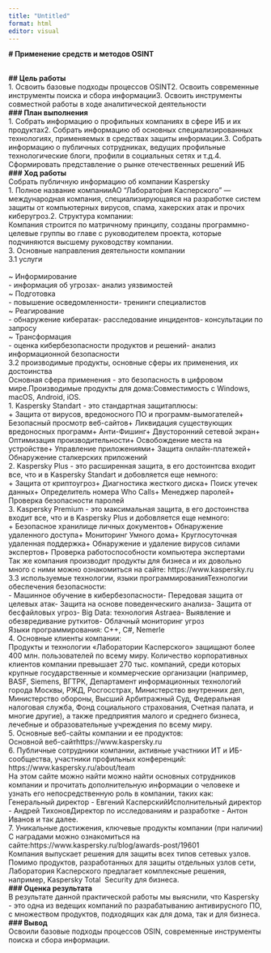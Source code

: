 ---
title: "Untitled"
format: html
editor: visual
---

**\# Применение средств и методов OSINT**

\
**\## Цель работы**\
1. Освоить базовые подходы процессов OSINT2. Освоить современные инструменты поиска и сбора информации3. Освоить инструменты совместной работы в ходе аналитической деятельности\
**\### План выполнения**\
1. Собрать информацию о профильных компаниях в сфере ИБ и их продуктах2. Собрать информацию об основных специализированных технологиях, применяемых в средствах защиты информации.3. Собрать информацию о публичных сотрудниках, ведущих профильные технологические блоги, профили в социальных сетях и т.д.4. Сформировать представление о рынке отечественных решений ИБ\
**\### Ход работы**\
Собрать публичную информацию об компании Kaspersky\
1. Полное название компанииАО "Лаборато́рия Касперского" --- международная компания, специализирующаяся на разработке систем защиты от компьютерных вирусов, спама, хакерских атак и прочих киберугроз.2. Структура компании:\
Компания строится по матричному принципу, созданы программно-целевые группы во главе с руководителем проекта, которые подчиняются высшему руководству компании.\
3. Основные направления деятельности компании\
3.1 услуги\
\
\~ Информирование\
- информация об угрозах- анализ уязвимостей\
\~ Подготовка\
- повышение осведомленности- тренинги специалистов\
\~ Реагирование\
- обнаружение кибератак- расследование инцидентов- консультации по запросу\
\~ Трансформация\
- оценка кибербезопасности продуктов и решений- анализ информационной безопасности\
3.2 производимые продукты, основные сферы их применения, их достоинства\
Основная сфера применения - это безопасность в цифровом мире.Производимые продукты для дома:Совместимость с Windows, macOS, Android, iOS.\
1. Kaspersky Standart - это стандартная защитаплюсы:\
+ Защита от вирусов, вредоносного ПО и программ-вымогателей+ Безопасный просмотр веб-сайтов+ Ликвидация существующих вредоносных программ+ Анти-Фишинг+ Двусторонний сетевой экран+ Оптимизация производительности+ Освобождение места на устройстве+ Управление приложениями+ Защита онлайн-платежей+ Обнаружение сталкерских приложений\
2. Kaspersky Plus - это расширенная защита, в его достоинтсва входит все, что и в Kaspersky Standart и добовляется еще немного:\
+ Защита от криптоугроз+ Диагностика жесткого диска+ Поиск утечек данных+ Определитель номера Who Calls+ Менеджер паролей+ Проверка безопасности паролей\
3. Kaspersky Premium - это максимальная защита, в его достоинства входит все, что и в Kaspersky Plus и добовляется еще немного:\
+ Безопасное хранилище личных документов+ Обнаружение удаленного доступа+ Мониторинг Умного дома+ Круглосуточная удаленная поддержка+ Обнаружение и удаление вирусов силами экспертов+ Проверка работоспособности компьютера экспертами\
Так же компания производит продукты для бизнеса и их довольно много с ними можно ознакомиться на сайте: https://www.kaspersky.ru\
3.3 используемые технологии, языки программированияТехнологии обеспечения безопасности:\
- Машинное обучение в кибербезопасности- Передовая защита от целевых атак- Защита на основе поведенческиго анализа- Защита от бесфайловых угроз- Big Data: технология Astraea- Выявление и обезвредивание руткитов- Облачный мониторинг угроз\
Языки программирования: C++, C#, Nemerle\
4. Основные клиенты компании:\
Продукты и технологии «Лаборатории Касперского» защищают более 400 млн. пользователей по всему миру. Количество корпоративных клиентов компании превышает 270 тыс. компаний, среди которых крупные государственные и коммерческие организации (например, BASF, Siemens, ВГТРК, Департамент информационных технологий города Москвы, РЖД, Росгосстрах, Министерство внутренних дел, Министерство обороны, Высший Арбитражный Суд, Федеральная налоговая служба, Фонд социального страхования, Счетная палата, и многие другие), а также предприятия малого и среднего бизнеса, лечебные и образовательные учреждения по всему миру.\
5. Основные веб-сайты компании и ее продуктов:\
Основной веб-сайтhttps://www.kaspersky.ru\
6. Публичные сотрудники компании, активные участники ИТ и ИБ-сообщества, участники профильных конференций:\
https://www.kaspersky.ru/about/team \
На этом сайте можно найти можно найти основных сотрудников компании и прочитать дополнительную информации о человеке и узнать его непосредственную роль в компании, таких как:\
Генеральный директор - Евгений КасперскийИсполнительный директор - Андрей ТихоновДиректор по исследованиям и разработке - Антон Иванов и так далее.\
7. Уникальные достижения, ключевые продукты компании (при наличии)\
С наградами можно ознакомиться на сайте:https://www.kaspersky.ru/blog/awards-post/19601\
Компания выпускает решения для защиты всех типов сетевых узлов. Помимо продуктов, разработанных для защиты отдельных узлов сети, Лаборатория Касперского предлагает комплексные решения, например, Kaspersky Total  Security для бизнеса.\
**\### Оценка результата**\
В результате данной практической работы мы выяснили, что Kaspersky - это одна из ведещих компаний по разрабатыванию антивирусного ПО, с множеством продуктов, подходящих как для дома, так и для бизнеса.\
**\### Вывод**\
Освоили базовые подходы процессов OSIN, современные инструменты поиска и сбора информации.
